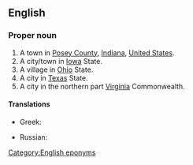 ==English==
{{wikipedia}}

===Proper noun===
{{en-proper noun}}

# A town in [[Posey County]], [[Indiana]], [[United States]].
# A city/town in [[Iowa]] State.
# A village in [[Ohio]] State.
# A city in [[Texas]] State.
# A city in the northern part [[Virginia]] Commonwealth.

====Translations====
{{trans-top|city in the northern part of the state of Virginia in the United States}}
* Greek: {{t|el|Φρέντερικσμπουργκ}}
{{trans-mid}}
* Russian: {{t|ru|Фредериксбу́рг|m}}
{{trans-bottom}}

{{C|en|Cities in the United States of America|Towns in Indiana|Iowa|Ohio|Cities in Texas|Cities in Virginia}}
[[Category:English eponyms]]